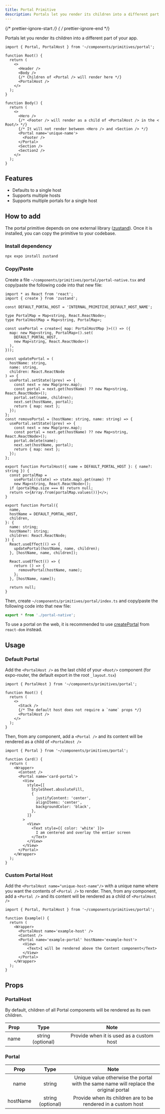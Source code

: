 ```yaml
---
title: Portal Primitive
description: Portals let you render its children into a different part of your app.
---
```


{/* prettier-ignore-start */}
{ /* prettier-ignore-end */}

Portals let you render its children into a different part of your app.

```tsx
import { Portal, PortalHost } from '~/components/primitives/portal';

function Root() {
  return (
    <>
      <Header />
      <Body />
      {/* Children of <Portal /> will render here */}
      <PortalHost />
    </>
  );
}

function Body() {
  return (
    <>
      <Hero />
      {/* <Footer /> will render as a child of <PortalHost /> in the < Root/> */}
      {/* It will not render between <Hero /> and <Section /> */}
      <Portal name='unique-name'>
        <Footer />
      </Portal>
      <Section />
      <Section2 />
    </>
  );
}
```

## Features

- Defaults to a single host
- Supports multiple hosts
- Supports multiple portals for a single host

## How to add

The portal primitive depends on one external library (<a target="_blank" href="https://github.com/pmndrs/zustand">zustand</a>).
Once it is installed, you can copy the primitive to your codebase.

### Install dependency

```bash
npx expo install zustand
```

### Copy/Paste

Create a file `~/components/primitives/portal/portal-native.tsx` and copy/paste the following code into that new file:

```tsx
import * as React from 'react';
import { create } from 'zustand';

const DEFAULT_PORTAL_HOST = 'INTERNAL_PRIMITIVE_DEFAULT_HOST_NAME';

type PortalMap = Map<string, React.ReactNode>;
type PortalHostMap = Map<string, PortalMap>;

const usePortal = create<{ map: PortalHostMap }>(() => ({
  map: new Map<string, PortalMap>().set(
    DEFAULT_PORTAL_HOST,
    new Map<string, React.ReactNode>()
  ),
}));

const updatePortal = (
  hostName: string,
  name: string,
  children: React.ReactNode
) => {
  usePortal.setState((prev) => {
    const next = new Map(prev.map);
    const portal = next.get(hostName) ?? new Map<string, React.ReactNode>();
    portal.set(name, children);
    next.set(hostName, portal);
    return { map: next };
  });
};
const removePortal = (hostName: string, name: string) => {
  usePortal.setState((prev) => {
    const next = new Map(prev.map);
    const portal = next.get(hostName) ?? new Map<string, React.ReactNode>();
    portal.delete(name);
    next.set(hostName, portal);
    return { map: next };
  });
};

export function PortalHost({ name = DEFAULT_PORTAL_HOST }: { name?: string }) {
  const portalMap =
    usePortal((state) => state.map).get(name) ??
    new Map<string, React.ReactNode>();
  if (portalMap.size === 0) return null;
  return <>{Array.from(portalMap.values())}</>;
}

export function Portal({
  name,
  hostName = DEFAULT_PORTAL_HOST,
  children,
}: {
  name: string;
  hostName?: string;
  children: React.ReactNode;
}) {
  React.useEffect(() => {
    updatePortal(hostName, name, children);
  }, [hostName, name, children]);

  React.useEffect(() => {
    return () => {
      removePortal(hostName, name);
    };
  }, [hostName, name]);

  return null;
}
```

Then, create `~/components/primitives/portal/index.ts` and copy/paste the following code into that new file:

```ts
export * from './portal-native';
```

To use a portal on the web, it is recommended to use [createPortal](https://react.dev/reference/react-dom/createPortal) from `react-dom` instead.

## Usage

### Default Portal

Add the `<PortalHost />` as the last child of your `<Root/>` component (for expo-router, the default export in the root `_layout.tsx`)

```tsx
import { PortalHost } from '~/components/primitives/portal';

function Root() {
  return (
    <>
      <Stack />
      {/* The default host does not require a `name` props */}
      <PortalHost />
    </>
  );
}
```

Then, from any component, add a `<Portal />` and its content will be rendered as a child of `<PortalHost />`

```tsx
import { Portal } from '~/components/primitives/portal';

function Card() {
  return (
    <Wrapper>
      <Content />
      <Portal name='card-portal'>
        <View
          style={[
            StyleSheet.absoluteFill,
            {
              justifyContent: 'center',
              alignItems: 'center',
              backgroundColor: 'black',
            },
          ]}
        >
          <View>
            <Text style={{ color: 'white' }}>
              I am centered and overlay the entier screen
            </Text>
          </View>
        </View>
      </Portal>
    </Wrapper>
  );
}
```

### Custom Portal Host

Add the `<PortalHost name="unique-host-name"/>` with a unique name where you want the contents of `<Portal />` to render. Then, from any component, add a `<Portal />` and its content will be rendered as a child of `<PortalHost />`

```tsx
import { Portal, PortalHost } from '~/components/primitives/portal';

function Example() {
  return (
    <Wrapper>
      <PortalHost name='example-host' />
      <Content />
      <Portal name='example-portal' hostName='example-host'>
        <View>
          <Text>I will be rendered above the Content component</Text>
        </View>
      </Portal>
    </Wrapper>
  );
}
```

## Props

### PortalHost

By default, children of all Portal components will be rendered as its own children.

| Prop |       Type        |                   Note                   |
| :--: | :---------------: | :--------------------------------------: |
| name | string (optional) | Provide when it is used as a custom host |

### Portal

|   Prop   |       Type        |                                         Note                                          |
| :------: | :---------------: | :-----------------------------------------------------------------------------------: |
|   name   |      string       | Unique value otherwise the portal with the same name will replace the original portal |
| hostName | string (optional) |             Provide when its children are to be rendered in a custom host             |
